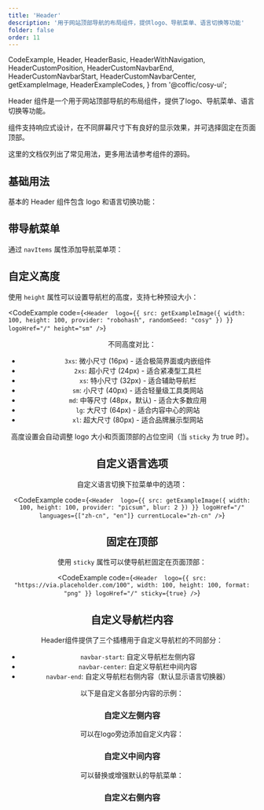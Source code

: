 ```yaml
---
title: 'Header'
description: '用于网站顶部导航的布局组件，提供logo、导航菜单、语言切换等功能'
folder: false
order: 11
---
```


  CodeExample,
  Header,
  HeaderBasic,
  HeaderWithNavigation,
  HeaderCustomPosition,
  HeaderCustomNavbarEnd,
  HeaderCustomNavbarStart,
  HeaderCustomNavbarCenter,
  getExampleImage,
  HeaderExampleCodes,
} from '@coffic/cosy-ui';

Header 组件是一个用于网站顶部导航的布局组件，提供了logo、导航菜单、语言切换等功能。

组件支持响应式设计，在不同屏幕尺寸下有良好的显示效果，并可选择固定在页面顶部。

这里的文档仅列出了常见用法，更多用法请参考组件的源码。

## 基础用法

基本的 Header 组件包含 logo 和语言切换功能：

<CodeExample code={HeaderExampleCodes.Basic}>
  <HeaderBasic />
</CodeExample>

## 带导航菜单

通过 `navItems` 属性添加导航菜单项：

<CodeExample code={HeaderExampleCodes.WithNavigation}>
  <HeaderWithNavigation />
</CodeExample>

## 自定义高度

使用 `height` 属性可以设置导航栏的高度，支持七种预设大小：

<CodeExample
  code={`<Header 
  logo={{ src: getExampleImage({ width: 100, height: 100, provider: "robohash", randomSeed: "cosy" }) }}
  logoHref="/"
  height="sm"
/>`}
>
  <Header
    logo={{
      src: getExampleImage({
        width: 100,
        height: 100,
        provider: 'picsum',
        tag: 'tech',
      }),
      width: 100,
      height: 100,
      format: 'png',
    }}
    logoHref="/"
    sticky={false}
    height="sm"
    rounded="lg"
  />
</CodeExample>

不同高度对比：

- `3xs`: 微小尺寸 (16px) - 适合极简界面或内嵌组件
- `2xs`: 超小尺寸 (24px) - 适合紧凑型工具栏
- `xs`: 特小尺寸 (32px) - 适合辅助导航栏
- `sm`: 小尺寸 (40px) - 适合轻量级工具类网站
- `md`: 中等尺寸 (48px，默认) - 适合大多数应用
- `lg`: 大尺寸 (64px) - 适合内容中心的网站
- `xl`: 超大尺寸 (80px) - 适合品牌展示型网站

高度设置会自动调整 logo 大小和页面顶部的占位空间（当 `sticky` 为 true 时）。

## 自定义语言选项

自定义语言切换下拉菜单中的选项：

<CodeExample
  code={`<Header 
  logo={{ src: getExampleImage({ width: 100, height: 100, provider: "picsum", blur: 2 }) }}
  logoHref="/"
  languages={["zh-cn", "en"]}
  currentLocale="zh-cn"
/>`}
>
  <Header
    logo={{
      src: getExampleImage({
        width: 100,
        height: 100,
        provider: 'picsum',
        tag: 'tech',
      }),
      width: 100,
      height: 100,
      format: 'png',
    }}
    logoHref="/"
    sticky={false}
    languages={['zh-cn', 'en']}
    currentLocale="zh-cn"
    rounded="lg"
  />
</CodeExample>

## 固定在顶部

使用 `sticky` 属性可以使导航栏固定在页面顶部：

<CodeExample
  code={`<Header 
  logo={{ src: "https://via.placeholder.com/100", width: 100, height: 100, format: "png" }}
  logoHref="/"
  sticky={true}
/>`}
>
  <Header
    logo={{
      src: getExampleImage({
        width: 100,
        height: 100,
        provider: 'picsum',
        tag: 'tech',
      }),
      width: 100,
      height: 100,
      format: 'png',
    }}
    logoHref="/"
    sticky={false}
    rounded="lg"
  />
</CodeExample>

## 自定义导航栏内容

Header组件提供了三个插槽用于自定义导航栏的不同部分：

- `navbar-start`: 自定义导航栏左侧内容
- `navbar-center`: 自定义导航栏中间内容
- `navbar-end`: 自定义导航栏右侧内容（默认显示语言切换器）

以下是自定义各部分内容的示例：

### 自定义左侧内容

可以在logo旁边添加自定义内容：

<CodeExample code={HeaderExampleCodes.CustomNavbarStart}>
  <HeaderCustomNavbarStart />
</CodeExample>

### 自定义中间内容

可以替换或增强默认的导航菜单：

<CodeExample code={HeaderExampleCodes.CustomNavbarCenter}>
  <HeaderCustomNavbarCenter />
</CodeExample>

### 自定义右侧内容

<CodeExample code={HeaderExampleCodes.CustomNavbarEnd}>
  <HeaderCustomNavbarEnd />
</CodeExample>
